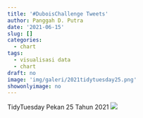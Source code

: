 ```yaml
---
title: '#DuboisChallenge Tweets'
author: Panggah D. Putra
date: '2021-06-15'
slug: []
categories:
  - chart
tags:
  - visualisasi data
  - chart
draft: no
image: 'img/galeri/2021tidytuesday25.png'
showonlyimage: no
---
```

TidyTuesday Pekan 25 Tahun 2021
<!--more-->
![](images/2021tidytuesday25.png)